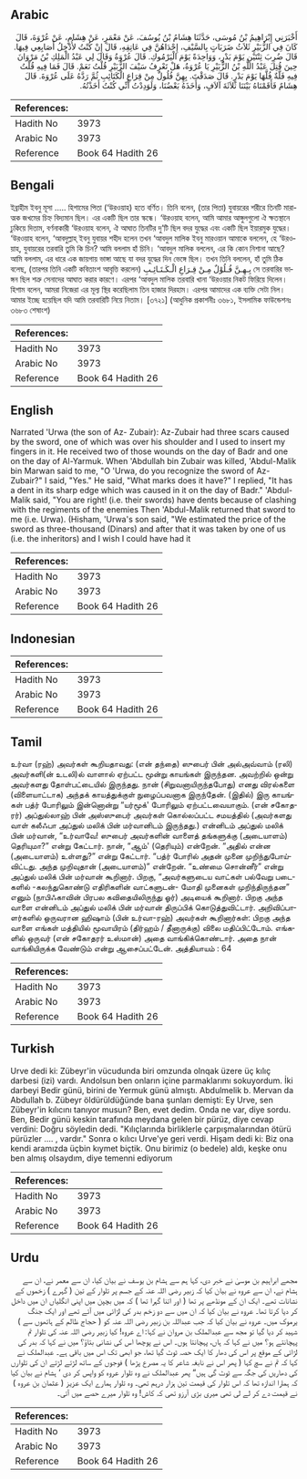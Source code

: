 ## Arabic


<div dir="rtl" lang="ar" style={{fontSize:'larger',backgroundColor:'#f8f9fa',padding:20}}>
أَخْبَرَنِي إِبْرَاهِيمُ بْنُ مُوسَى، حَدَّثَنَا هِشَامُ بْنُ يُوسُفَ، عَنْ مَعْمَرٍ، عَنْ هِشَامٍ، عَنْ عُرْوَةَ، قَالَ كَانَ فِي الزُّبَيْرِ ثَلاَثُ ضَرَبَاتٍ بِالسَّيْفِ، إِحْدَاهُنَّ فِي عَاتِقِهِ، قَالَ إِنْ كُنْتُ لأُدْخِلُ أَصَابِعِي فِيهَا‏.‏ قَالَ ضُرِبَ ثِنْتَيْنِ يَوْمَ بَدْرٍ، وَوَاحِدَةً يَوْمَ الْيَرْمُوكِ‏.‏ قَالَ عُرْوَةُ وَقَالَ لِي عَبْدُ الْمَلِكِ بْنُ مَرْوَانَ حِينَ قُتِلَ عَبْدُ اللَّهِ بْنُ الزُّبَيْرِ يَا عُرْوَةُ، هَلْ تَعْرِفُ سَيْفَ الزُّبَيْرِ قُلْتُ نَعَمْ‏.‏ قَالَ فَمَا فِيهِ قُلْتُ فِيهِ فَلَّةٌ فُلَّهَا يَوْمَ بَدْرٍ‏.‏ قَالَ صَدَقْتَ‏.‏ بِهِنَّ فُلُولٌ مِنْ قِرَاعِ الْكَتَائِبِ ثُمَّ رَدَّهُ عَلَى عُرْوَةَ‏.‏ قَالَ هِشَامٌ فَأَقَمْنَاهُ بَيْنَنَا ثَلاَثَةَ آلاَفٍ، وَأَخَذَهُ بَعْضُنَا، وَلَوَدِدْتُ أَنِّي كُنْتُ أَخَذْتُهُ‏.‏
</div>
<div style={{backgroundColor:'#f8f9fa',padding:20, marginBottom: 10}}><table> <thead> <tr> <th>References:</th> <th></th> </tr> </thead> <tbody><tr><td>Hadith No</td><td>3973</td></tr><tr><td>Arabic No</td><td>3973</td></tr><tr><td>Reference</td><td>Book 64 Hadith 26</td></tr></tbody></table></div>

## Bengali


<div dir="ltr" lang="bn" style={{fontSize:'larger',backgroundColor:'#f8f9fa',padding:20}}>
ইব্রাহীম ইবনু মূসা ..... হিশামের পিতা (‘উরওয়াহ) হতে বর্ণিত। তিনি বলেন, (তার পিতা) যুবায়রের শরীরে তিনটি মারাত্মক জখমের চিহ্ন বিদ্যমান ছিল। এর একটি ছিল তার স্কন্ধে। ‘উরওয়াহ বলেন, আমি আমার আঙ্গুলগুলো ঐ ক্ষতস্থানে ঢুকিয়ে দিতাম, বর্ণনাকারী ‘উরওয়াহ বলেন, ঐ আঘাত তিনটির দু’টি ছিল বদর যুদ্ধের এবং একটি ছিল ইয়ারমুক যুদ্ধের। ‘উরওয়াহ বলেন, ‘আবদুল্লাহ্ ইবনু যুবায়র শহীদ হলেন তখন ‘আবদুল মালিক ইবনু মারওয়ান আমাকে বললেন, হে ‘উরওয়াহ, যুবায়রের তরবারি তুমি কি চিন? আমি বললাম হাঁ চিনি। ‘আবদুল মালিক বললেন, এর কি কোন নিশানা আছে? আমি বললাম, এর ধারে এক জায়গায় ভাঙ্গা আছে যা বদর যুদ্ধের দিন ভেঙ্গে ছিল। তখন তিনি বললেন, হাঁ তুমি ঠিক বলেছ, (তারপর তিনি একটি কবিতাংশ আবৃত্তি করলেন) بِـهِـنَّ فُـلُوْلٌ مِـنْ قِـرَاعِ الْـكَـتَـائِـبِ সে তরবারির ভাঙ্গন ছিল শত্রু সেনাদের আঘাত করার কারণে। এরপর ‘আবদুল মালিক তরবারি খানা ‘উরওয়ার নিকট ফিরিয়ে দিলেন। হিশাম বলেন, আমরা নিজেরা এর মূল্য স্থির করেছিলাম তিন হাজার দিরহাম। এরপর আমাদের এক ব্যক্তি সেটা নিল। আমার ইচ্ছে হয়েছিল যদি আমি তরবারিটি নিয়ে নিতাম। [৩৭২১] (আধুনিক প্রকাশনীঃ ৩৬৮১, ইসলামিক ফাউন্ডেশনঃ ৩৬৮৩ শেষাংশ)
</div>
<div style={{backgroundColor:'#f8f9fa',padding:20, marginBottom: 10}}><table> <thead> <tr> <th>References:</th> <th></th> </tr> </thead> <tbody><tr><td>Hadith No</td><td>3973</td></tr><tr><td>Arabic No</td><td>3973</td></tr><tr><td>Reference</td><td>Book 64 Hadith 26</td></tr></tbody></table></div>

## English


<div dir="ltr" lang="en" style={{fontSize:'larger',backgroundColor:'#f8f9fa',padding:20}}>
Narrated 'Urwa (the son of Az- Zubair): Az-Zubair had three scars caused by the sword, one of which was over his shoulder and I used to insert my fingers in it. He received two of those wounds on the day of Badr and one on the day of Al-Yarmuk. When 'Abdullah bin Zubair was killed, 'Abdul-Malik bin Marwan said to me, "O 'Urwa, do you recognize the sword of Az-Zubair?" I said, "Yes." He said, "What marks does it have?" I replied, "It has a dent in its sharp edge which was caused in it on the day of Badr." 'Abdul- Malik said, "You are right! (i.e. their swords) have dents because of clashing with the regiments of the enemies Then 'Abdul-Malik returned that sword to me (i.e. Urwa). (Hisham, 'Urwa's son said, "We estimated the price of the sword as three-thousand (Dinars) and after that it was taken by one of us (i.e. the inheritors) and I wish I could have had it
</div>
<div style={{backgroundColor:'#f8f9fa',padding:20, marginBottom: 10}}><table> <thead> <tr> <th>References:</th> <th></th> </tr> </thead> <tbody><tr><td>Hadith No</td><td>3973</td></tr><tr><td>Arabic No</td><td>3973</td></tr><tr><td>Reference</td><td>Book 64 Hadith 26</td></tr></tbody></table></div>

## Indonesian


<div dir="ltr" lang="id" style={{fontSize:'larger',backgroundColor:'#f8f9fa',padding:20}}>

</div>
<div style={{backgroundColor:'#f8f9fa',padding:20, marginBottom: 10}}><table> <thead> <tr> <th>References:</th> <th></th> </tr> </thead> <tbody><tr><td>Hadith No</td><td>3973</td></tr><tr><td>Arabic No</td><td>3973</td></tr><tr><td>Reference</td><td>Book 64 Hadith 26</td></tr></tbody></table></div>

## Tamil


<div dir="ltr" lang="ta" style={{fontSize:'larger',backgroundColor:'#f8f9fa',padding:20}}>
உர்வா (ரஹ்) அவர்கள் கூறியதாவது: (என் தந்தை) ஸுபைர் பின் அல்அவ்வாம் (ரலி) அவர்களி(ன் உடலி)ல் வாளால் ஏற்பட்ட மூன்று காயங்கள் இருந்தன. அவற்றில் ஒன்று அவர்களது தோள்பட்டையில் இருந்தது. நான் (சிறுவனாயிருந்தபோது) எனது விரல்களை (விளையாட்டாக) அந்தக் காயத்துக்குள் நுழைப்பவனாக இருந்தேன். (இதில்) இரு காயங்கள் பத்ர் போரிலும் இன்னொன்று “யர்மூக்' போரிலும் ஏற்பட்டவையாகும். (என் சகோதரர்) அப்துல்லாஹ் பின் அஸ்ஸுபைர் அவர்கள் கொல்லப்பட்ட சமயத்தில் (அவர்களது வாள் கலீஃபா அப்துல் மலிக் பின் மர்வானிடம் இருந்தது.) என்னிடம் அப்துல் மலிக் பின் மர்வான், “உர்வாவே! ஸுபைர் அவர்களின் வாளைத் தங்களுக்கு (அடையாளம்) தெரியுமா?” என்று கேட்டார். நான், “ஆம்' (தெரியும்) என்றேன். “அதில் என்ன (அடையாளம்) உள்ளது?” என்று கேட்டார். “பத்ர் போரில் அதன் முனை முறிந்துபோய்விட்டது. அந்த முறிவுதான் (அடையாளம்)” என்றேன். “உண்மை சொன்னீர்” என்று அப்துல் மலிக் பின் மர்வான் கூறினார். பிறகு, “அவர்களுடைய வாட்கள் பல்வேறு படைகளில் -கலந்துகொண்டு எதிரிகளின் வாட்களுடன்- மோதி முனைகள் முறிந்திருந்தன” எனும் (நாபிஃகாவின் பிரபல கவிதையிலிருந்து ஓர்) அடியைக் கூறினார். பிறகு அந்த வாளை என்னிடம் அப்துல் மலிக் பின் மர்வான் திருப்பிக் கொடுத்துவிட்டார். அறிவிப்பாளர்களில் ஒருவரான ஹிஷாம் (பின் உர்வா-ரஹ்) அவர்கள் கூறினார்கள்: பிறகு அந்த வாளை எங்கள் மத்தியில் மூவாயிரம் (திர்ஹம் / தீனாருக்கு) விலை மதிப்பிட்டோம். எங்களில் ஒருவர் (என் சகோதரர் உஸ்மான்) அதை வாங்கிக்கொண்டார். அதை நான் வாங்கியிருக்க வேண்டும் என்று ஆசைப்பட்டேன். அத்தியாயம் : 64
</div>
<div style={{backgroundColor:'#f8f9fa',padding:20, marginBottom: 10}}><table> <thead> <tr> <th>References:</th> <th></th> </tr> </thead> <tbody><tr><td>Hadith No</td><td>3973</td></tr><tr><td>Arabic No</td><td>3973</td></tr><tr><td>Reference</td><td>Book 64 Hadith 26</td></tr></tbody></table></div>

## Turkish


<div dir="ltr" lang="tr" style={{fontSize:'larger',backgroundColor:'#f8f9fa',padding:20}}>
Urve dedi ki: Zübeyr'in vücudunda biri omzunda olnqak üzere üç kılıç darbesi (izi) vardı. Andolsun ben onların içine parmaklarımı sokuyordum. İki darbeyi Bedir günü, birini de Yermuk günü almıştı. Abdulmelik b. Mervan da Abdullah b. Zübeyr öldürüldüğünde bana şunları demişti: Ey Urve, sen Zübeyr'in kılıcını tanıyor musun? Ben, evet dedim. Onda ne var, diye sordu. Ben, Bedir günü keskin tarafında meydana gelen bir pürüz, diye cevap verdini: Doğru söyledin dedi. "Kılıçlarında birliklerle çarpışmalarından ötürü pürüzler .... , vardır." Sonra o kılıcı Urve'ye geri verdi. Hişam dedi ki: Biz ona kendi aramızda üçbin kıymet biçtik. Onu birimiz (o bedele) aldı, keşke onu ben almış olsaydım, diye temenni ediyorum
</div>
<div style={{backgroundColor:'#f8f9fa',padding:20, marginBottom: 10}}><table> <thead> <tr> <th>References:</th> <th></th> </tr> </thead> <tbody><tr><td>Hadith No</td><td>3973</td></tr><tr><td>Arabic No</td><td>3973</td></tr><tr><td>Reference</td><td>Book 64 Hadith 26</td></tr></tbody></table></div>

## Urdu


<div dir="rtl" lang="ur" style={{fontSize:'larger',backgroundColor:'#f8f9fa',padding:20}}>
مجھے ابراہیم بن موسیٰ نے خبر دی، کہا ہم سے ہشام بن یوسف نے بیان کیا، ان سے معمر نے، ان سے ہشام نے، ان سے عروہ نے بیان کیا کہ زبیر رضی اللہ عنہ کے جسم پر تلوار کے تین ( گہرے ) زخموں کے نشانات تھے۔ ایک ان کے مونڈھے پر تھا ( اور اتنا گہرا تھا ) کہ میں بچپن میں اپنی انگلیاں ان میں داخل کر دیا کرتا تھا۔ عروہ نے بیان کیا کہ ان میں سے دو زخم بدر کی لڑائی میں آئے تھے اور ایک جنگ یرموک میں۔ عروہ نے بیان کیا کہ جب عبداللہ بن زبیر رضی اللہ عنہ کو ( حجاج ظالم کے ہاتھوں سے ) شہید کر دیا گیا تو مجھ سے عبدالملک بن مروان نے کہا: اے عروہ! کیا زبیر رضی اللہ عنہ کی تلوار تم پہچانتے ہو؟ میں نے کہا کہ ہاں، پہچانتا ہوں۔ اس نے پوچھا اس کی نشانی بتاؤ؟ میں نے کہا کہ بدر کی لڑائی کے موقع پر اس کی دھار کا ایک حصہ ٹوٹ گیا تھا، جو ابھی تک اس میں باقی ہے۔ عبدالملک نے کہا کہ تم نے سچ کہا ( پھر اس نے نابغہ شاعر کا یہ مصرع پڑھا ) فوجوں کے ساتھ لڑتے لڑتے ان کی تلوارں کی دھاریں کی جگہ سے ٹوٹ گی ہیں“ پھر عبدالملک نے وہ تلوار عروہ کو واپس کر دی ‘ ہشام نے بیان کیا کہ ہمارا اندازہ تھا کہ اس تلوار کی قیمت تین ہزار درہم تھی۔ وہ تلوار ہمارے ایک عزیز ( عثمان بن عروہ ) نے قیمت دے کر لے لی تھی میری بڑی آرزو تھی کہ کاش! وہ تلوار میرے حصے میں آتی۔
</div>
<div style={{backgroundColor:'#f8f9fa',padding:20, marginBottom: 10}}><table> <thead> <tr> <th>References:</th> <th></th> </tr> </thead> <tbody><tr><td>Hadith No</td><td>3973</td></tr><tr><td>Arabic No</td><td>3973</td></tr><tr><td>Reference</td><td>Book 64 Hadith 26</td></tr></tbody></table></div>
